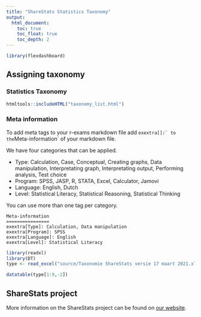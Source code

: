 ```yaml
---
title: "ShareStats Statistics Taxonomy"
output:
  html_document:
    toc: true
    toc_float: true
    toc_depth: 2
---
```


```r
library(flexdashboard)
```

## Assigning taxonomy {.tabset}

### Statistics Taxonomy

```r
htmltools::includeHTML("taxonomy_list.html")
```

### Meta information

To add meta tags to your r-exams markdown file add ```exextra[]:` to the ```Meta-information` of your markdown file.

We have four categories that can be applied.

* Type: Calculation, Case, Conceptual, Creating graphs, Data manipulation, Interpretating graph, Interpretating output, Performing analysis, Test choice
* Program: SPSS, JASP, R, STATA, Excel, Calculator, Jamovi
* Language: English, Dutch
* Level: Statistical Literacy, Statistical Reasoning, Statistical Thinking 

You can use more than one tag per category. 

```{}
Meta-information
================
exextra[Type]: Calculation, Data manipulation
exextra[Program]: SPSS
exextra[Language]: English
exextra[Level]: Statistical Literacy
```


```r
library(readxl)
library(DT)
type <- read_excel("source/Taxonomie ShareStats versie 17 maart 2021.xlsx", sheet = 2)

datatable(type[1:9,-2])
```


## ShareStats project

More information on the ShareStats project can be found on [our website](www.sharestats.nl).